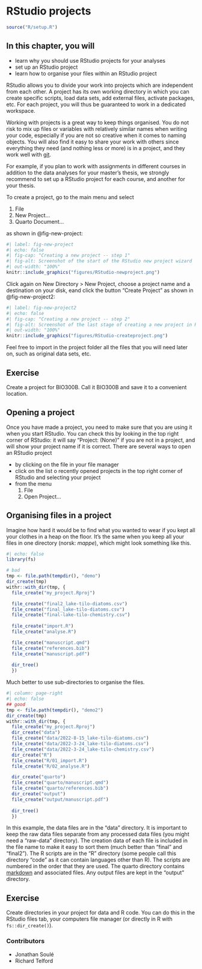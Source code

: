 # RStudio projects {#sec-working-project}

```r

source("R/setup.R")
```

::: callout-note
## In this chapter, you will

- learn why you should use RStudio projects for your analyses
- set up an RStudio project
- learn how to organise your files within an RStudio project
:::

RStudio allows you to divide your work into projects which are independent from each other.
A project has its own working directory in which you can create specific scripts, load data sets, add external files, activate packages, etc.
For each project, you will thus be guaranteed to work in a dedicated workspace.

Working with projects is a great way to keep things organised.
You do not risk to mix up files or variables with relatively similar names when writing your code, especially if you are not so creative when it comes to naming objects.
You will also find it easy to share your work with others since everything they need (and nothing less or more) is in a project, and they work well with [git](https://biostats-r.github.io/biostats/github/index.html).

For example, if you plan to work with assignments in different courses in addition to the data analyses for your master's thesis, we strongly recommend to set up a RStudio project for each course, and another for your thesis.

To create a project, go to the main menu and select 

<ol class="breadcrumb">
  <li class="breadcrumb-item">File</li>
  <li class="breadcrumb-item">New Project...</li>
  <li class="breadcrumb-item">Quarto Document...</li>
</ol>
as shown in @fig-new-project:

```r
#| label: fig-new-project
#| echo: false
#| fig-cap: "Creating a new project -- step 1"
#| fig-alt: Screenshot of the start of the RStudio new project wizard
#| out-width: "100%"
knitr::include_graphics("figures/RStudio-newproject.png")
```

Click again on New Directory \> New Project, choose a project name and a destination on your disk, eand click the button "Create Project" as shown in @fig-new-project2:

```r
#| label: fig-new-project2
#| echo: false
#| fig-cap: "Creating a new project -- step 2"
#| fig-alt: Screenshot of the last stage of creating a new project in RStudio
#| out-width: "100%"
knitr::include_graphics("figures/RStudio-createproject.png")
```

Feel free to import in the project folder all the files that you will need later on, such as original data sets, etc.

::: callout-note
## Exercise 

Create a project for BIO300B.
Call it BIO300B and save it to a convenient location.
:::

## Opening a project

Once you have made a project, you need to make sure that you are using it when you start RStudio. 
You can check this by looking in the top right corner of RStudio: it will say "Project: (None)" if you are not in a project, and will show your project name if it is correct.
There are several ways to open an RStudio project
 
- by clicking on the file in your file manager
- click on the list o recently opened projects in the top right corner of RStudio and selecting your project
- from the menu
<ol class="breadcrumb">
  <li class="breadcrumb-item">File</li>
  <li class="breadcrumb-item">Open Project...</li>
</ol>



## Organising files in a project

Imagine how hard it would be to find what you wanted to wear if you kept all your clothes in a heap on the floor. 
It's the same when you keep all your files in one directory (norsk: _mappe_), which might look something like this.

```r
#| echo: false
library(fs)

# bad
tmp <- file.path(tempdir(), "demo")
dir_create(tmp)
withr::with_dir(tmp, {
  file_create("my_project.Rproj")

  file_create("final2_lake-tilo-diatoms.csv")
  file_create("final_lake-tilo-diatoms.csv")
  file_create("final-lake-tilo-chemistry.csv")
  
  file_create("import.R")
  file_create("analyse.R")

  file_create("manuscript.qmd")
  file_create("references.bib")
  file_create("manuscript.pdf")
  
  dir_tree()
  })
```

Much better to use sub-directories to organise the files.

```r
#| column: page-right
#| echo: false
## good
tmp <- file.path(tempdir(), "demo2")
dir_create(tmp)
withr::with_dir(tmp, {
  file_create("my_project.Rproj")
  dir_create("data")
  file_create("data/2022-8-15_lake-tilo-diatoms.csv")
  file_create("data/2022-3-24_lake-tilo-diatoms.csv")
  file_create("data/2022-3-24_lake-tilo-chemistry.csv")
  dir_create("R")
  file_create("R/01_import.R")
  file_create("R/02_analyse.R")

  dir_create("quarto")
  file_create("quarto/manuscript.qmd")
  file_create("quarto/references.bib")
  dir_create("output")
  file_create("output/manuscript.pdf")
  
  dir_tree()
  })
```

In this example, the data files are in the "data" directory. 
It is important to keep the raw data files separate from any processed data files (you might need a "raw-data" directory).
The creation data of each file is included in the file name to make it easy to sort them (much better than "final" and "final2").
The R scripts are in the "R" directory (some people call this directory "code" as it can contain languages other than R). 
The scripts are numbered in the order that they are used.
The quarto directory contains [markdown](https://biostats-r.github.io/biostats/quarto/index.html) and associated files. 
Any output files are kept in the "output" directory.

::: callout-note
## Exercise 

Create directories in your project for data and R code. 
You can do this in the RStudio files tab, your computers file manager (or directly in R with `fs::dir_create()`).
:::

::: {.column-margin}
### Contributors {.unlisted .unnumbered}

-   Jonathan Soulé
-   Richard Telford
:::
